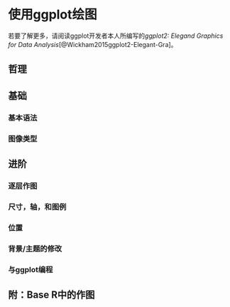 # 使用ggplot绘图 {#graphics}

若要了解更多，请阅读ggplot开发者本人所编写的*ggplot2: Elegand Graphics for Data Analysis*[@Wickham2015ggplot2-Elegant-Gra]。

## 哲理

## 基础

### 基本语法

### 图像类型

## 进阶

### 逐层作图

### 尺寸，轴，和图例

### 位置

### 背景/主题的修改

### 与ggplot编程

## 附：Base R中的作图